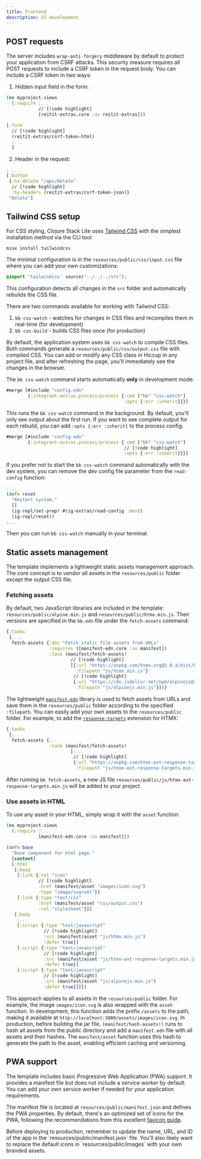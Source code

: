 ```yaml
---
title: Frontend
description: UI development
---
```


## POST requests

The server includes `wrap-anti-forgery` middleware by default to protect your application from CSRF attacks.
This security measure requires all POST requests to include a CSRF token in the request body.
You can include a CSRF token in two ways:

1. Hidden input field in the form:

```clojure title="src/myproject/views.clj"
(ns myproject.views
  (:require ;...
            // [!code highlight]
            [reitit-extras.core :as reitit-extras]))

[:form
  // [!code highlight]
  (reitit-extras/csrf-token-html)
  ;...
  ]
```

2. Header in the request:

```clojure title="src/myproject/views.clj"
; ...
[:button
 {:hx-delete "/api/delete"
  // [!code highlight]
  :hx-headers (reitit-extras/csrf-token-json)}
 "Delete"]
```


## Tailwind CSS setup

For CSS styling, Clojure Stack Lite uses [Tailwind CSS](https://tailwindcss.com/docs/installation) with the simplest installation method via the CLI tool:

```shell
mise install tailwindcss
```

The minimal configuration is in the `resources/public/css/input.css` file where you can add your own customizations:

```css title="resources/public/css/input.css"
@import 'tailwindcss' source("../../../src");
```

This configuration detects all changes in the `src` folder and automatically rebuilds the CSS file.

There are two commands available for working with Tailwind CSS:

1. `bb css-watch` - watches for changes in CSS files and recompiles them in real-time (for development)
2. `bb css-build` - builds CSS files once (for production)

By default, the application system uses `bb css-watch` to compile CSS files.
Both commands generate a `resources/public/css/output.css` file with compiled CSS.
You can add or modify any CSS class in Hiccup in any project file, and after refreshing the page, you'll immediately see the changes in the browser.

The `bb css-watch` command starts automatically **only** in development mode:

```clojure title="resources/config.dev.edn"
#merge [#include "config.edn"
        {:integrant-extras.process/process {:cmd ["bb" "css-watch"]
                                            :opts {:err :inherit}}}]
```

This runs the `bb css-watch` command in the background. By default, you'll only see output about the first run.
If you want to see complete output for each rebuild, you can add `:opts {:err :inherit}` to the process config:

```clojure title="resources/config.dev.edn"
#merge [#include "config.edn"
        {:integrant-extras.process/process {:cmd ["bb" "css-watch"]
                                            // [!code highlight]
                                            :opts {:err :inherit}}}]
```

If you prefer not to start the `bb css-watch` command automatically with the dev system, you can remove the dev config file parameter from the `read-config` function:

```clojure title="dev/user.clj"
;...
(defn reset
  "Restart system."
  []
  (ig-repl/set-prep! #(ig-extras/read-config :dev))
  (ig-repl/reset))
;...
```

Then you can run `bb css-watch` manually in your terminal.

## Static assets management

The template implements a lightweight static assets management approach. The core concept is to vendor all assets in the `resources/public` folder except the output CSS file.

### Fetching assets

By default, two JavaScript libraries are included in the template: `resources/public/alpine.min.js` and `resources/public/htmx.min.js`.
Their versions are specified in the `bb.edn` file under the `fetch-assets` command:

```clojure
{:tasks
 {;...
  fetch-assets {:doc "Fetch static file assets from URLs"
                :requires ([manifest-edn.core :as manifest])
                :task (manifest/fetch-assets!
                        // [!code highlight]
                        [{:url "https://unpkg.com/htmx.org@2.0.4/dist/htmx.min.js"
                          :filepath "js/htmx.min.js"}
                         // [!code highlight]
                         {:url "https://cdn.jsdelivr.net/npm/alpinejs@3.14.8/dist/cdn.min.js"
                          :filepath "js/alpinejs.min.js"}])}
```

The lightweight [`manifest-edn`](https://github.com/abogoyavlensky/manifest-edn) library is used to fetch assets from URLs and save them in the `resources/public` folder according to the specified `:filepath`.
You can easily add your own assets to the `resources/public` folder. For example, to add the [`response-targets`](https://htmx.org/extensions/response-targets/) extension for HTMX:

```clojure
{:tasks
 {;...
  fetch-assets {;...
                :task (manifest/fetch-assets!
                        [;...
                         // [!code highlight]
                         {:url "https://unpkg.com/htmx-ext-response-targets@2.0.2"
                          :filepath "js/htmx-ext-response-targets.min.js"}])}
```

After running `bb fetch-assets`, a new JS file `resources/public/js/htmx-ext-response-targets.min.js` will be added to your project.

### Use assets in HTML

To use any asset in your HTML, simply wrap it with the `asset` function:

```clojure title="src/myproject/views.clj"
(ns myproject.views
  (:require ;...
            [manifest-edn.core :as manifest]))

(defn base
  "Base component for html page."
  [content]
  [:html
   [:head
    [:link {:rel "icon"
            // [!code highlight]
            :href (manifest/asset "images/icon.svg")
            :type "image/svg+xml"}]
    [:link {:type "text/css"
            :href (manifest/asset "css/output.css")
            :rel "stylesheet"}]]
   [:body
    ;...
    [:script {:type "text/javascript"
              // [!code highlight]
              :src (manifest/asset "js/htmx.min.js")
              :defer true}]
    [:script {:type "text/javascript"
              // [!code highlight]
              :src (manifest/asset "js/htmx-ext-response-targets.min.js")
              :defer true}]
    [:script {:type "text/javascript"
              // [!code highlight]
              :src (manifest/asset "js/alpinejs.min.js")
              :defer true}]]])
```

This approach applies to all assets in the `resources/public` folder. For example, the image `images/icon.svg` is also wrapped with the `asset` function.
In development, this function adds the prefix `/assets` to the path, making it available at `http://localhost:3000/assets/images/icon.svg`.
In production, before building the jar file, `(manifest/hash-assets!)` runs to hash all assets from the public directory and add a `manifest.edn` file with all assets and their hashes.
The `manifest/asset` function uses this hash to generate the path to the asset, enabling efficient caching and versioning.

## PWA support

The template includes basic Progressive Web Application (PWA) support. It provides a manifest file but does not include a service worker by default. You can add your own service worker if needed for your application requirements.

The manifest file is located at `resources/public/manifest.json` and defines the PWA properties.
By default, there's an optimized set of icons for the PWA, following the recommendations from this excellent [favicon guide](https://evilmartians.com/chronicles/how-to-favicon-in-2021-six-files-that-fit-most-needs).


<Callout title="Important" type="warn">
Before deploying to production, remember to update the name, URL, and ID of the app in the `resources/public/manifest.json` file.
You'll also likely want to replace the default icons in `resources/public/images` with your own branded assets.
</Callout>

